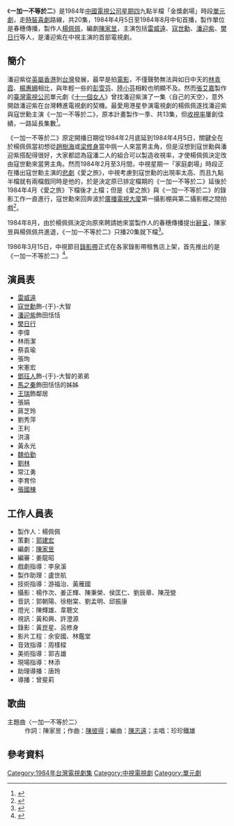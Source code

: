 {{電視節目資訊框
| 名稱         = 一加一不等於二
| 分類         = 
| 格式         = [[單元劇|單元劇]]、[[時裝劇|時裝劇]]、[[喜劇|喜劇]]
| 原著         = 
| 編劇         = [[陳家昱|陳家昱]]
| 導演         = 
| 演出         = [[樊日行|樊日行]]、[[雷威遠|雷威遠]]、[[寇世勳|寇世勳]]、[[潘迎紫|潘迎紫]]
| 片頭曲       = 一加一不等於二
| 作曲         = [[陳彼得|陳彼得]]
| 填詞         = 陳家昱
| 主唱         = 珍珍鐵雄
| 製作公司     = 春穗傳播
| 製作人       = [[楊佩佩|楊佩佩]]
| 執行製作     = 
| 編審         = 姜龍昭
| 頻道         = {{TWN}} [[中視頻道|中視頻道]]
| 集數         = 20集
| 每集長       = 60分鐘
| 開始         = 
| 結束         = 
}}
《'''一加一不等於二'''》是1984年[[中國電視公司|中國電視公司]][[星期四|星期四]]九點半檔「金獎劇場」時段[[單元劇|單元劇]]，走[[時裝劇|時裝]][[喜劇|喜劇]]路線，共20集，1984年4月5日至1984年8月中旬首播，製作單位是春穗傳播，製作人[[楊佩佩|楊佩佩]]，編劇[[陳家昱|陳家昱]]，主演包括[[雷威遠|雷威遠]]、[[寇世勳|寇世勳]]、[[潘迎紫|潘迎紫]]、[[樊日行|樊日行]]等人，是潘迎紫在中視主演的首部電視劇。

==簡介==
潘迎紫從[[英屬香港|英屬香港]]到[[台灣|台灣]]發展，最早是拍[[電影|電影]]，不僅聲勢無法與如日中天的[[林青霞|林青霞]]、[[楊惠姍|楊惠姍]]相比，與年輕一些的[[彭雪芬|彭雪芬]]、[[陸小芬|陸小芬]]相較也明顯不及。然而[[張艾嘉|張艾嘉]]製作的[[臺灣電視公司|臺灣電視公司]]單元劇《[[十一個女人|十一個女人]]》曾找潘迎紫演了一集〈自己的天空〉，意外開啟潘迎紫在台灣轉進電視劇的契機。最愛用港星參演電視劇的楊佩佩遂找潘迎紫與寇世勳主演《一加一不等於二》，原本計畫製作一季、共13集，但[[收視率|收視率]]屢創佳績，一路延長集數<ref>{{Cite news|url=https://stars.udn.com/star/story/10091/3214711|author=蘇詠智|title=「一代女皇」開天窗 竟是為了防堵「夕陽」太紅？！|work=[[聯合報|聯合報]]即時新聞|publisher=[[聯合新聞網|聯合新聞網]]|date=2018-06-23|accessdate=2021-11-19|language=zh-tw|archive-date=2021-11-19|archive-url=https://web.archive.org/web/20211119134706/https://stars.udn.com/star/story/10091/3214711|dead-url=no}}</ref>。

《一加一不等於二》原定開播日期從1984年2月底延到1984年4月5日，關鍵全在於楊佩佩當初想從[[趙樹海|趙樹海]]或[[梁修身|梁修身]]當中挑一人來當男主角，但是沒想到寇世勳與潘迎紫搭配得很好，大家都認為寇潘二人的組合可以製造收視率，才使楊佩佩決定改由寇世勳來當男主角。然而1984年2月至3月間，中視星期一「家庭劇場」時段正在播出寇世勳主演的[[悲劇|悲劇]]《愛之旅》，中視考慮到寇世勳的出現率太高、而且九點半檔就有兩檔戲同時是他的，於是決定原已排定檔期的《一加一不等於二》延後於1984年4月《愛之旅》下檔後才上檔；但是《愛之旅》與《一加一不等於二》的錄影工作一直進行，寇世勳來回奔波於[[廣播電視大廈|廣播電視大廈]]第一攝影棚與第二攝影棚之間拍戲<ref>{{Cite news|url=|author=駱凡|title=中視金獎劇場推出 一加一不等於二|magazine=《電視周刊》第1121期|publisher=[[台視文化公司|台視文化公司]]|date=1984-04-01|accessdate=2021-11-17|language=zh-tw|pages=90－91}}</ref>。

1984年8月，由於楊佩佩決定向原來聘請她來當製作人的春穗傳播提出[[辭呈|辭呈]]，陳家昱與楊佩佩共進退，《一加一不等於二》只播20集就下檔<ref>{{Cite news|url=|author=駱凡|title=製作、編劇雙雙跳槽 一加一不等於二沒「戲」可唱了|magazine=《電視周刊》第1139期|publisher=台視文化公司|date=1984-08-05|accessdate=2016-02-02|language=zh-tw|pages=32－33}}</ref>。

1986年3月15日，中視節目[[錄影帶|錄影帶]]正式在各家錄影帶租售店上架，首先推出的是《一加一不等於二》<ref>{{Cite news|url=|author=安幼敏|title=中視錄影帶進軍租售店 一加一不等於二作先鋒|magazine=《[[掃描綫周刊|掃描綫周刊]]》第12期|publisher=[[中視文化公司|中視文化公司]]|date=1986-03-23|accessdate=2016-07-09|language=zh-tw|pages=26－27}}</ref>。

==演員表==
*[[雷威遠|雷威遠]]
*[[寇世勳|寇世勳]]飾-{于}-大智
*[[潘迎紫|潘迎紫]]飾田恬恬
*[[樊日行|樊日行]]
*李偉
*林雨潔
*蔡袁瑜
*張珣
*宋憲宏
*[[鄧珏人|鄧珏人]]飾-{于}-大智的弟弟
*[[馬之秦|馬之秦]]飾田恬恬的姊姊
*[[王瑞_(演員)|王瑞]]飾鄰居
*張娟
*蔣芝玲
*劉秀萍
*王利
*洪濤
*黃永光
*[[魏伯勤|魏伯勤]]
*[[劉林_(演員)|劉林]]
*常江勇
*李育伶
*[[張國棟_(演員)|張國棟]]

==工作人員表==
*製作人：楊佩佩
*策劃：[[郭建宏_(製作人)|郭建宏]]
*編劇：[[陳家昱|陳家昱]]
*編審：姜龍昭
*戲劇指導：李泉溪
*製作助理：盧世航
*技術指導：游福治、黃雁國
*攝影：楊作次、姜正輝、陳秉榮、侯匡仁、劉辰章、陳茂營
*音訊：郭朝陽、徐樹棠、劉孟明、邱振康
*燈光：陳輝雄、韋聰文
*視訊：黃和興、許澄源
*錄影：黃崑星、呂修身
*影片工程：余安國、林鑑堂
*音效指導：周樣樑
*美術指導：郭吉雄
*現場指導：林添
*助理導播：唐玲
*導播：曾斐莉

==歌曲==
;主題曲〈一加一不等於二〉
:作詞：陳家昱；作曲：[[陳彼得|陳彼得]]；編曲：[[陳志遠|陳志遠]]；主唱：珍珍鐵雄

==參考資料==
{{Reflist}}

[[Category:1984年台灣電視劇集|Category:1984年台灣電視劇集]]
[[Category:中視電視劇|Category:中視電視劇]]
[[Category:單元劇|Category:單元劇]]